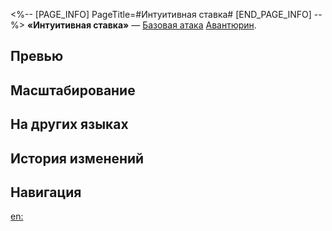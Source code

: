 <%-- [PAGE_INFO]
PageTitle=#Интуитивная ставка#
[END_PAGE_INFO] --%>
{{Навык Инфобокс
|Название         = Интуитивная ставка
|Изображение      = Навык Интуитивная ставка.png
|Персонаж         = Авантюрин
|Тип              = Базовая атака
|Тэг              = Одиночная атака
|УронСтойк        = 10
|ЭнергияГен       = 20
|Энергия          = 
|Длительность     = 
|Описание         = Наносит выбранному противнику мнимый урон, равный {{Цвет|Выделенный|50%—110%}} от защиты Авантюрина.
|Свойство1        = 
|Масштабирование1 = 
}}
'''«Интуитивная ставка»''' — [[Базовая атака]] [[Авантюрин]].

==Превью==
{{Превью
|Файл = Интуитивная ставка Превью
}}

==Масштабирование==
{{Масштабирование навыка
|50%;60%;70%;80%;90%;100%;110%;120%;130%;140%
}}

==На других языках==
{{На других языках
|en   = Straight Bet
|zhs  = 直观投注
|zht  = 直觀投注
|ja   = ストレートべット
|ko   = 직관적 베팅
|es   = Apuesta directa
|fr   = Pari direct
|ru   = Интуитивная ставка
|th   = Straight Bet
|vi   = Cược Trực Tiếp
|de   = Intuitiver Einsatz
|id   = Straight Bet
|pt   = Aposta Direta
}}

==История изменений==
{{История изменений|3.5}}

==Навигация==
{{Навык Навбокс|Авантюрин}}

[[en:]]